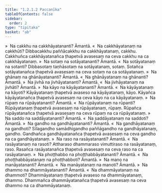 ```yaml
---
title: "1.2.1.2 Paccanīka"
tableOfContents: false
sidebar:
  order: 2
type: "tipitaka"
basket: "ab"
---
```



<DynamicBreadcrumb />

<Division number="11">

<Paragraph number="216">
»  Na cakkhu na cakkhāyatananti? Āmantā.
</Paragraph>

<Paragraph number="217">
«  Na cakkhāyatanaṃ na cakkhūti?
</Paragraph>

<Paragraph number="218">
Dibbacakkhu paññācakkhu na cakkhāyatanaṃ, cakkhu. Cakkhuñca cakkhāyatanañca ṭhapetvā avasesaṃ na ceva cakkhu na ca cakkhāyatanaṃ.
</Paragraph>

<Paragraph number="219">
»  Na sotaṃ na sotāyatananti? Āmantā.
</Paragraph>

<Paragraph number="220">
«  Na sotāyatanaṃ na sotanti?
</Paragraph>

<Paragraph number="221">
Dibbasotaṃ taṇhāsotaṃ na sotāyatanaṃ, sotaṃ. Sotañca sotāyatanañca ṭhapetvā avasesaṃ na ceva sotaṃ na ca sotāyatanaṃ.
</Paragraph>

<Paragraph number="222">
»  Na ghānaṃ na ghānāyatananti? Āmantā.
</Paragraph>

<Paragraph number="223">
«  Na ghānāyatanaṃ na ghānanti? Āmantā.
</Paragraph>

<Paragraph number="224">
»  Na jivhā na jivhāyatananti? Āmantā.
</Paragraph>

<Paragraph number="225">
«  Na jivhāyatanaṃ na jivhāti? Āmantā.
</Paragraph>

<Paragraph number="226">
»  Na kāyo na kāyāyatananti? Āmantā.
</Paragraph>

<Paragraph number="227">
«  Na kāyāyatanaṃ na kāyoti?
</Paragraph>

<Paragraph number="228">
Kāyāyatanaṃ ṭhapetvā avaseso na kāyāyatanaṃ, kāyo. Kāyañca kāyāyatanañca ṭhapetvā avasesaṃ na ceva kāyo na ca kāyāyatanaṃ.
</Paragraph>

<Paragraph number="229">
»  Na rūpaṃ na rūpāyatananti? Āmantā.
</Paragraph>

<Paragraph number="230">
«  Na rūpāyatanaṃ na rūpanti?
</Paragraph>

<Paragraph number="231">
Rūpāyatanaṃ ṭhapetvā avasesaṃ na rūpāyatanaṃ, rūpaṃ. Rūpañca rūpāyatanañca ṭhapetvā avasesaṃ na ceva rūpaṃ na ca rūpāyatanaṃ.
</Paragraph>

<Paragraph number="232">
»  Na saddo na saddāyatananti? Āmantā.
</Paragraph>

<Paragraph number="233">
«  Na saddāyatanaṃ na saddoti? Āmantā.
</Paragraph>

<Paragraph number="234">
»  Na gandho na gandhāyatananti? Āmantā.
</Paragraph>

<Paragraph number="235">
«  Na gandhāyatanaṃ na gandhoti?
</Paragraph>

<Paragraph number="236">
Sīlagandho samādhigandho paññāgandho na gandhāyatanaṃ, gandho. Gandhañca gandhāyatanañca ṭhapetvā avasesaṃ na ceva gandho na ca gandhāyatanaṃ.
</Paragraph>

<Paragraph number="237">
»  Na raso na rasāyatananti? Āmantā.
</Paragraph>

<Paragraph number="238">
«  Na rasāyatanaṃ na rasoti?
</Paragraph>

<Paragraph number="239">
Attharaso dhammaraso vimuttiraso na rasāyatanaṃ, raso. Rasañca rasāyatanañca ṭhapetvā avasesaṃ na ceva raso na ca rasāyatanaṃ.
</Paragraph>

<Paragraph number="240">
»  Na phoṭṭhabbo na phoṭṭhabbāyatananti? Āmantā.
</Paragraph>

<Paragraph number="241">
«  Na phoṭṭhabbāyatanaṃ na phoṭṭhabboti? Āmantā.
</Paragraph>

<Paragraph number="242">
»  Na mano na manāyatananti? Āmantā.
</Paragraph>

<Paragraph number="243">
«  Na manāyatanaṃ na manoti? Āmantā.
</Paragraph>

<Paragraph number="244">
»  Na dhammo na dhammāyatananti? Āmantā.
</Paragraph>

<Paragraph number="245">
«  Na dhammāyatanaṃ na dhammoti?
</Paragraph>

<Paragraph number="246">
Dhammāyatanaṃ ṭhapetvā avaseso na dhammāyatanaṃ, dhammo. Dhammañca dhammāyatanañca ṭhapetvā avasesaṃ na ceva dhammo na ca dhammāyatanaṃ.
</Paragraph>
</Division>